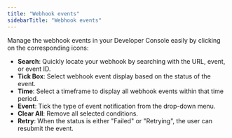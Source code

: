 ```yaml
---
title: "Webhook events"
sidebarTitle: "Webhook events"
---
```


Manage the webhook events in your Developer Console easily by clicking on the corresponding icons:

- **Search**: Quickly locate your webhook by searching with the URL, event, or event ID.
- **Tick Box**: Select webhook event display based on the status of the event.
- **Time**: Select a timeframe to display all webhook events within that time period.
- **Event**: Tick the type of event notification from the drop-down menu.
- **Clear All**: Remove all selected conditions.
- **Retry**: When the status is either "Failed" or "Retrying", the user can resubmit the event.